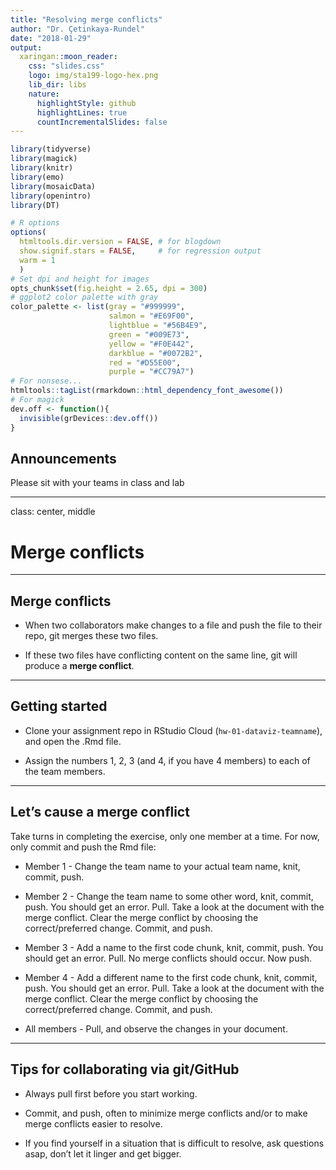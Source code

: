 ```yaml
---
title: "Resolving merge conflicts"
author: "Dr. Çetinkaya-Rundel"
date: "2018-01-29"
output:
  xaringan::moon_reader:
    css: "slides.css"
    logo: img/sta199-logo-hex.png
    lib_dir: libs
    nature:
      highlightStyle: github
      highlightLines: true
      countIncrementalSlides: false
---
```


```r
library(tidyverse)
library(magick)
library(knitr)
library(emo)
library(mosaicData)
library(openintro)
library(DT)
```

```r
# R options
options(
  htmltools.dir.version = FALSE, # for blogdown
  show.signif.stars = FALSE,     # for regression output
  warm = 1
  )
# Set dpi and height for images
opts_chunk$set(fig.height = 2.65, dpi = 300) 
# ggplot2 color palette with gray
color_palette <- list(gray = "#999999", 
                      salmon = "#E69F00", 
                      lightblue = "#56B4E9", 
                      green = "#009E73", 
                      yellow = "#F0E442", 
                      darkblue = "#0072B2", 
                      red = "#D55E00", 
                      purple = "#CC79A7")
# For nonsese...
htmltools::tagList(rmarkdown::html_dependency_font_awesome())
# For magick
dev.off <- function(){
  invisible(grDevices::dev.off())
}
```


## Announcements

Please sit with your teams in class and lab

---

class: center, middle

# Merge conflicts

---

## Merge conflicts

- When two collaborators make changes to a file and push the file to their repo, git merges these two files.

- If these two files have conflicting content on the same line, git will produce a **merge conflict**.

---

## Getting started

- Clone your assignment repo in RStudio Cloud (`hw-01-dataviz-teamname`), and open the .Rmd file.

- Assign the numbers 1, 2, 3 (and 4, if you have 4 members) to each of the team members.

---

## Let's cause a merge conflict

Take turns in completing the exercise, only one member at a time. For now, only commit and push the Rmd file:

- Member 1 - Change the team name to your actual team name, knit, commit, push.

- Member 2 - Change the team name to some other word, knit, commit, push. You should get an error. Pull. Take a look at the document with the merge conflict. Clear the merge conflict by choosing the correct/preferred change. Commit, and push.

- Member 3 - Add a name to the first code chunk, knit, commit, push. You should get an error. Pull. No merge conflicts should occur. Now push.

- Member 4 - Add a different name to the first code chunk, knit, commit, push. You should get an error. Pull. Take a look at the document with the merge conflict. Clear the merge conflict by choosing the correct/preferred change. Commit, and push.

- All members - Pull, and observe the changes in your document.

---

## Tips for collaborating via git/GitHub

- Always pull first before you start working.

- Commit, and push, often to minimize merge conflicts and/or to make merge conflicts easier to resolve.

- If you find yourself in a situation that is difficult to resolve, ask questions asap, don't let it linger and get bigger.
